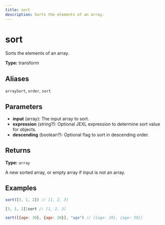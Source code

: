 ```yaml
---
title: sort
description: Sorts the elements of an array.
---
```


# sort

Sorts the elements of an array.

**Type:** transform

## Aliases

`arraySort`, `order`, `sort`

## Parameters

- **input** (array): The input array to sort.
- **expression** (string?): Optional JEXL expression to determine sort value for objects.
- **descending** (boolean?): Optional flag to sort in descending order.

## Returns

**Type:** `array`

A new sorted array, or empty array if input is not an array.

## Examples

```javascript
sort([3, 1, 2]) // [1, 2, 3]
```

```javascript
[3, 1, 2]|sort // [1, 2, 3]
```

```javascript
sort([{age: 30}, {age: 20}], "age") // [{age: 20}, {age: 30}]
```
